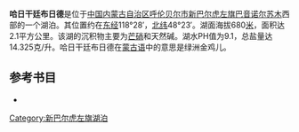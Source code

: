 '''哈日干廷布日德'''是位于[[中国|中国]][[内蒙古自治区|内蒙古自治区]][[呼伦贝尔市|呼伦贝尔市]][[新巴尔虎左旗|新巴尔虎左旗]][[巴音诺尔苏木|巴音诺尔苏木]]西部的一个湖泊。其位置约在[[东经|东经]]118°28′，[[北纬|北纬]]48°23′。湖面海拔680[[米_(單位)|米]]，面积达2.1平方公里。该湖的沉积物主要为[[芒硝|芒硝]]和天然碱。湖水PH值为9.1，总盐量达14.325克/升。哈日干廷布日德在[[蒙古语|蒙古语]]中的意思是绿洲金鸡儿。
== 参考书目 ==
*{{cite book|author=牧寒 |title=《内蒙古湖泊》 |year=2003 |publisher=内蒙古人民出版社 |isbn=9787204039883  }}
{{模板:呼伦贝尔市湖泊}}
{{内蒙古小作品}}

[[Category:新巴尔虎左旗湖泊|Category:新巴尔虎左旗湖泊]]